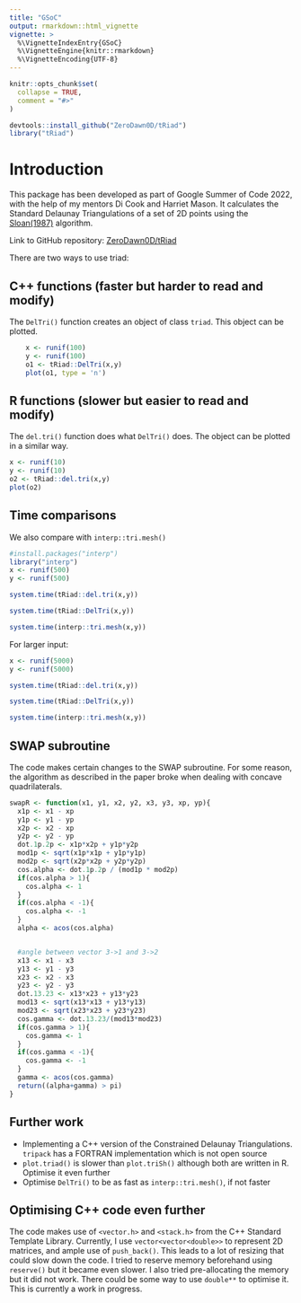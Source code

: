 ```yaml
---
title: "GSoC"
output: rmarkdown::html_vignette
vignette: >
  %\VignetteIndexEntry{GSoC}
  %\VignetteEngine{knitr::rmarkdown}
  %\VignetteEncoding{UTF-8}
---
```


```r
knitr::opts_chunk$set(
  collapse = TRUE,
  comment = "#>"
)
```

```r
devtools::install_github("ZeroDawn0D/tRiad")
library("tRiad")
```

# Introduction

This package has been developed as part of Google Summer of Code 2022, with the help of my mentors Di Cook and Harriet Mason. It calculates the Standard Delaunay Triangulations of a set of 2D points using the [Sloan(1987)](https://www.newcastle.edu.au/__data/assets/pdf_file/0017/22508/13_A-fast-algorithm-for-constructing-Delaunay-triangulations-in-the-plane.pdf) algorithm.

Link to GitHub repository: [ZeroDawn0D/tRiad](https://github.com/ZeroDawn0D/tRiad)

There are two ways to use triad:

## C++ functions (faster but harder to read and modify)

The `DelTri()` function creates an object of class `triad`. This object can be plotted.

```r
    x <- runif(100)
    y <- runif(100)
    o1 <- tRiad::DelTri(x,y)
    plot(o1, type = 'n')
```

## R functions (slower but easier to read and modify)

The `del.tri()` function does what `DelTri()` does. The object can be plotted in a similar way.

```r
x <- runif(10)
y <- runif(10)
o2 <- tRiad::del.tri(x,y)
plot(o2)

```

## Time comparisons

We also compare with `interp::tri.mesh()`

```r
#install.packages("interp")
library("interp")
x <- runif(500)
y <- runif(500)
```

```r
system.time(tRiad::del.tri(x,y))
```

```r
system.time(tRiad::DelTri(x,y))
```

```r
system.time(interp::tri.mesh(x,y))
```

For larger input:

```r
x <- runif(5000)
y <- runif(5000)
```

```r
system.time(tRiad::del.tri(x,y))
```

```r
system.time(tRiad::DelTri(x,y))
```

```r
system.time(interp::tri.mesh(x,y))
```

## SWAP subroutine

The code makes certain changes to the SWAP subroutine. For some reason, the algorithm as described in the paper broke when dealing with concave quadrilaterals.

```r
swapR <- function(x1, y1, x2, y2, x3, y3, xp, yp){
  x1p <- x1 - xp
  y1p <- y1 - yp
  x2p <- x2 - xp
  y2p <- y2 - yp
  dot.1p.2p <- x1p*x2p + y1p*y2p
  mod1p <- sqrt(x1p*x1p + y1p*y1p)
  mod2p <- sqrt(x2p*x2p + y2p*y2p)
  cos.alpha <- dot.1p.2p / (mod1p * mod2p)
  if(cos.alpha > 1){
    cos.alpha <- 1
  }
  if(cos.alpha < -1){
    cos.alpha <- -1
  }
  alpha <- acos(cos.alpha)


  #angle between vector 3->1 and 3->2
  x13 <- x1 - x3
  y13 <- y1 - y3
  x23 <- x2 - x3
  y23 <- y2 - y3
  dot.13.23 <- x13*x23 + y13*y23
  mod13 <- sqrt(x13*x13 + y13*y13)
  mod23 <- sqrt(x23*x23 + y23*y23)
  cos.gamma <- dot.13.23/(mod13*mod23)
  if(cos.gamma > 1){
    cos.gamma <- 1
  }
  if(cos.gamma < -1){
    cos.gamma <- -1
  }
  gamma <- acos(cos.gamma)
  return((alpha+gamma) > pi)
}
```

## Further work

-   Implementing a C++ version of the Constrained Delaunay Triangulations. `tripack` has a FORTRAN implementation which is not open source
-   `plot.triad()` is slower than `plot.triSh()` although both are written in R. Optimise it even further
-   Optimise `DelTri()` to be as fast as `interp::tri.mesh()`, if not faster

## Optimising C++ code even further

The code makes use of `<vector.h>` and `<stack.h>` from the C++ Standard Template Library. Currently, I use `vector<vector<double>>` to represent 2D matrices, and ample use of `push_back()`. This leads to a lot of resizing that could slow down the code. I tried to reserve memory beforehand using `reserve()` but it became even slower. I also tried pre-allocating the memory but it did not work. There could be some way to use `double**` to optimise it. This is currently a work in progress.
